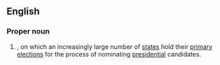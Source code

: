 {{wikipedia}}
==English==
===Proper noun===
{{en-proper noun|-}}
# {{US|politics}} {{w|February 5}}, on which an increasingly large number of [[state]]s hold their [[primary]] [[election]]s for the process of nominating [[president]]ial candidates.